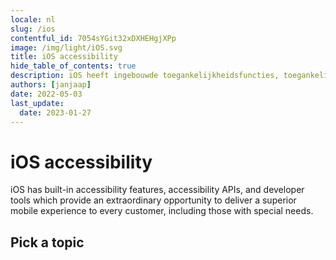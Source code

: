 ```yaml
---
locale: nl
slug: /ios
contentful_id: 7054sYGit32xDXHEHgjXPp
image: /img/light/iOS.svg
title: iOS accessibility
hide_table_of_contents: true
description: iOS heeft ingebouwde toegankelijkheidsfuncties, toegankelijkheids-API's en ontwikkelaarstools die een buitengewone kans bieden om elke gebruiker, waaronder met een beperking, een superieure mobiele ervaring te bieden.
authors: [janjaap]
date: 2022-05-03
last_update:
  date: 2023-01-27
---
```


# iOS accessibility

iOS has built-in accessibility features, accessibility APIs, and developer tools which provide an extraordinary opportunity to deliver a superior mobile experience to every customer, including those with special needs.

## Pick a topic

<LinkList title="List of iOS accessibility topics" isHighlighted={true}>
  <LinkListItem url="/nl/docs/ios/codevoorbeelden" title="Browse iOS code samples" pageTitle="iOS accessibility code samples" shortDescription="Browse code samples to learn how to build more accessible iOS apps." icon="/img/light/code.svg" iconAlt="Code icon"/>
  <LinkListItem url="/nl/docs/ios/functies" title="Learn about iOS accessibility features" pageTitle="iOS accessibility features" shortDescription="Learn about the accessibility features that are offered by iOS." icon="/img/light/features.svg" iconAlt="Features icon"/>
</LinkList>
